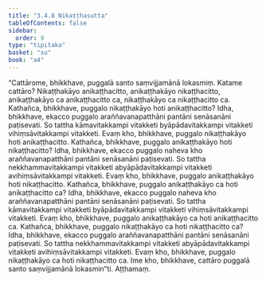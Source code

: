 ```yaml
---
title: "3.4.8 Nikaṭṭhasutta"
tableOfContents: false
sidebar:
  order: 9
type: "tipitaka"
basket: "su"
book: "a4"
---
```



<DynamicBreadcrumb />

<Division number="138" book="a4">

<Paragraph number="866" book="a4">
“Cattārome, bhikkhave, puggalā santo saṃvijjamānā lokasmiṃ. Katame cattāro? Nikaṭṭhakāyo anikaṭṭhacitto, anikaṭṭhakāyo nikaṭṭhacitto, anikaṭṭhakāyo ca anikaṭṭhacitto ca, nikaṭṭhakāyo ca nikaṭṭhacitto ca.
</Paragraph>

<Paragraph number="867" book="a4">
Kathañca, bhikkhave, puggalo nikaṭṭhakāyo hoti anikaṭṭhacitto? Idha, bhikkhave, ekacco puggalo araññavanapatthāni pantāni senāsanāni paṭisevati. So tattha kāmavitakkampi vitakketi byāpādavitakkampi vitakketi vihiṃsāvitakkampi vitakketi. Evaṃ kho, bhikkhave, puggalo nikaṭṭhakāyo hoti anikaṭṭhacitto.
</Paragraph>

<Paragraph number="868" book="a4">
Kathañca, bhikkhave, puggalo anikaṭṭhakāyo hoti nikaṭṭhacitto? Idha, bhikkhave, ekacco puggalo naheva kho araññavanapatthāni pantāni senāsanāni paṭisevati. So tattha nekkhammavitakkampi vitakketi abyāpādavitakkampi vitakketi avihiṃsāvitakkampi vitakketi. Evaṃ kho, bhikkhave, puggalo anikaṭṭhakāyo hoti nikaṭṭhacitto.
</Paragraph>

<Paragraph number="869" book="a4">
Kathañca, bhikkhave, puggalo anikaṭṭhakāyo ca hoti anikaṭṭhacitto ca? Idha, bhikkhave, ekacco puggalo naheva kho araññavanapatthāni pantāni senāsanāni paṭisevati. So tattha kāmavitakkampi vitakketi byāpādavitakkampi vitakketi vihiṃsāvitakkampi vitakketi. Evaṃ kho, bhikkhave, puggalo anikaṭṭhakāyo ca hoti anikaṭṭhacitto ca.
</Paragraph>

<Paragraph number="870" book="a4">
Kathañca, bhikkhave, puggalo nikaṭṭhakāyo ca hoti nikaṭṭhacitto ca? Idha, bhikkhave, ekacco puggalo araññavanapatthāni pantāni senāsanāni paṭisevati. So tattha nekkhammavitakkampi vitakketi abyāpādavitakkampi vitakketi avihiṃsāvitakkampi vitakketi. Evaṃ kho, bhikkhave, puggalo nikaṭṭhakāyo ca hoti nikaṭṭhacitto ca. Ime kho, bhikkhave, cattāro puggalā santo saṃvijjamānā lokasmin”ti.

</Paragraph>
</Division>

<Paragraph number="871" type="center" book="a4">
Aṭṭhamaṃ.
</Paragraph>